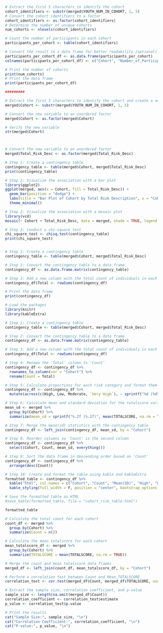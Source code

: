 ```r
# Extract the first 5 characters to identify the cohort
cohort_identifiers <- substr(merged$YOUTH_NUM_IN_COHORT, 1, 5)
# Convert the cohort identifiers to a factor
cohort_identifiers <- as.factor(cohort_identifiers)
# Determine the number of unique cohorts
num_cohorts <- nlevels(cohort_identifiers)

# Count the number of participants in each cohort
participants_per_cohort <- table(cohort_identifiers)

# Convert the result to a data frame for better readability (optional)
participants_per_cohort_df <- as.data.frame(participants_per_cohort)
colnames(participants_per_cohort_df) <- c("Cohort", "Number_of_Participants")

# Print the number of cohorts
print(num_cohorts)
# Print the data frame
print(participants_per_cohort_df)

#########

# Extract the first 5 characters to identify the cohort and create a new variable
merged$Cohort <- substr(merged$YOUTH_NUM_IN_COHORT, 1, 5)

# Convert the new variable to an unordered factor
merged$Cohort <- as.factor(merged$Cohort)

# Verify the new variable
str(merged$Cohort)




```

#######################

```r

# Convert the new variable to an unordered factor
merged$Total_Risk_Desc <- as.factor(merged$Total_Risk_Desc)

# Step 1: Create a contingency table
contingency_table <- table(merged$Cohort, merged$Total_Risk_Desc)
print(contingency_table)

# Step 2: Visualize the association with a bar plot
library(ggplot2)
ggplot(merged, aes(x = Cohort, fill = Total_Risk_Desc)) +
  geom_bar(position = "dodge") +
  labs(title = "Bar Plot of Cohort by Total Risk Description", x = "Cohort", y = "Count") +
  theme_minimal()

# Step 2: Visualize the association with a mosaic plot
library(vcd)
mosaic(~ Cohort + Total_Risk_Desc, data = merged, shade = TRUE, legend = TRUE)

# Step 3: Conduct a chi-square test
chi_square_test <- chisq.test(contingency_table)
print(chi_square_test)



```


```r
# Step 1: Create a contingency table
contingency_table <- table(merged$Cohort, merged$Total_Risk_Desc)

# Step 2: Convert the contingency table to a data frame
contingency_df <- as.data.frame.matrix(contingency_table)

# Step 3: Add a new column with the total count of individuals in each cohort
contingency_df$Total <- rowSums(contingency_df)

# Print the data frame
print(contingency_df)

```


```r

# Load the packages
library(knitr)
library(kableExtra)

# Step 1: Create a contingency table
contingency_table <- table(merged$Cohort, merged$Total_Risk_Desc)

# Step 2: Convert the contingency table to a data frame
contingency_df <- as.data.frame.matrix(contingency_table)

# Step 3: Add a new column with the total count of individuals in each cohort
contingency_df$Total <- rowSums(contingency_df)

# Step 4: Rename the 'Total' column to 'Count'
contingency_df <- contingency_df %>%
  rownames_to_column(var = "Cohort") %>%
  rename(Count = Total)

# Step 5: Calculate proportions for each risk category and format them as percentages
contingency_df <- contingency_df %>%
  mutate(across(c(High, Low, Moderate, `Very High`), ~ sprintf("%d (%d%%)", ., round(./Count * 100))))

# Step 6: Calculate mean and standard deviation for the totalscore variable for each cohort
mean_sd <- merged %>%
  group_by(Cohort) %>%
  summarize(mean_sd = sprintf("%.2f (%.2f)", mean(TOTALSCORE, na.rm = TRUE), sd(TOTALSCORE, na.rm = TRUE)))

# Step 7: Merge the mean(sd) statistics with the contingency table
contingency_df <- left_join(contingency_df, mean_sd, by = "Cohort")

# Step 8: Reorder columns so 'Count' is the second column
contingency_df <- contingency_df %>%
  select(Cohort, Count, mean_sd, everything())

# Step 9: Sort the data frame in descending order based on 'Count'
contingency_df <- contingency_df %>%
  arrange(desc(Count))

# Step 10: Create and format the table using kable and kableExtra
formatted_table <- contingency_df %>%
  kable("html", col.names = c("Cohort", "Count", "Mean(SD)", "High", "Low", "Moderate", "Very High")) %>%
  kable_styling(full_width = F, position = "center", bootstrap_options = c("striped", "hover", "condensed", "responsive"))

# Save the formatted table as HTML
#save_kable(formatted_table, file = "cohort_risk_table.html")

formatted_table

```




```r

# Calculate the total count for each cohort
count_df <- merged %>%
  group_by(Cohort) %>%
  summarize(Count = n())

# Calculate the mean totalscore for each cohort
mean_totalscore_df <- merged %>%
  group_by(Cohort) %>%
  summarize(TOTALSCORE = mean(TOTALSCORE, na.rm = TRUE))

# Merge the count and mean totalscore data frames
merged_df <- left_join(count_df, mean_totalscore_df, by = "Cohort")

# Perform a correlation test between Count and Mean_TOTALSCORE
correlation_test <- cor.test(merged_df$Count, merged_df$TOTALSCORE, use = "complete.obs")

# Extract the sample size, correlation coefficient, and p-value
sample_size <- length(na.omit(merged_df$Count))
correlation_coefficient <- correlation_test$estimate
p_value <- correlation_test$p.value

# Print the results
cat("Sample Size:", sample_size, "\n")
cat("Correlation Coefficient:", correlation_coefficient, "\n")
cat("P-value:", p_value, "\n")

```

